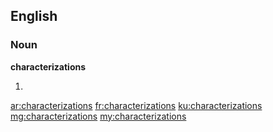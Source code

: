 ==English==

===Noun===
'''characterizations'''

# {{plural of|characterization}}

[[ar:characterizations]]
[[fr:characterizations]]
[[ku:characterizations]]
[[mg:characterizations]]
[[my:characterizations]]